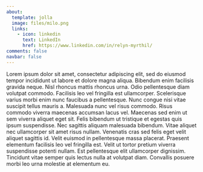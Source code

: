 ```yaml
---
about:
  template: jolla
  image: files/milo.png
  links:
    - icon: linkedin
      text: LinkedIn
      href: https://www.linkedin.com/in/relyn-myrthil/
comments: false
navbar: false
---
```


Lorem ipsum dolor sit amet, consectetur adipiscing elit, sed do eiusmod tempor incididunt ut labore et dolore magna aliqua. Bibendum enim facilisis gravida neque. Nisl rhoncus mattis rhoncus urna. Odio pellentesque diam volutpat commodo. Facilisis leo vel fringilla est ullamcorper. Scelerisque varius morbi enim nunc faucibus a pellentesque. Nunc congue nisi vitae suscipit tellus mauris a. Malesuada nunc vel risus commodo. Risus commodo viverra maecenas accumsan lacus vel. Maecenas sed enim ut sem viverra aliquet eget sit. Felis bibendum ut tristique et egestas quis ipsum suspendisse. Nec sagittis aliquam malesuada bibendum. Vitae aliquet nec ullamcorper sit amet risus nullam. Venenatis cras sed felis eget velit aliquet sagittis id. Velit euismod in pellentesque massa placerat. Praesent elementum facilisis leo vel fringilla est. Velit ut tortor pretium viverra suspendisse potenti nullam. Est pellentesque elit ullamcorper dignissim. Tincidunt vitae semper quis lectus nulla at volutpat diam. Convallis posuere morbi leo urna molestie at elementum eu.
